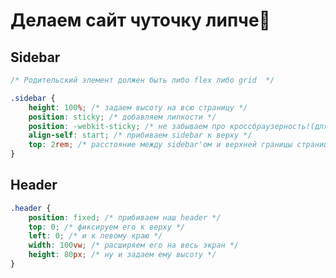 
<div className="document">

# Делаем сайт чуточку липче🍯

## Sidebar
```css
/* Родительский элемент должен быть либо flex либо grid  */

.sidebar {
	height: 100%; /* задаем высоту на всю страницу */
	position: sticky; /* добавляем липкости */
	position: -webkit-sticky; /* не забываем про кроссбраузерность!(для работы в safari) */
	align-self: start; /* прибиваем sidebar к верху */
	top: 2rem; /* расстояние между sidebar'ом и верхней границы страницы */
}
```

## Header
```css
.header {
	position: fixed; /* прибиваем наш header */
	top: 0; /* фиксируем его к верху */
	left: 0; /* и к левому краю */
	width: 100vw; /* расширяем его на весь экран */
	height: 80px; /* ну и задаем ему высоту */
}
```

</div>
